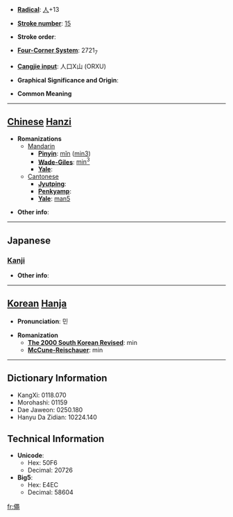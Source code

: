 * '''[[Wiktionary:Chinese radical index| Radical]]''': [[Wiktionary:Chinese radical index 人|人]]+13

* '''[[Wiktionary:Chinese total strokes index|Stroke number]]''': [[Wiktionary:Chinese total strokes index 15|15]]

* '''Stroke order''': 

* '''[[Wiktionary:Chinese four corner index|Four-Corner System]]''': 2721<sub>7</sub>

* '''[[Wiktionary:Chinese Cangjie index|Cangjie input]]''': 人口X山 (ORXU)

* '''Graphical Significance and Origin''': 

* '''Common Meaning'''

----

== [[Chinese]] [[Hanzi]] ==

* '''Romanizations'''
** [[Mandarin]]
*** '''[[Pinyin]]''': [[mǐn]] ([[min3]])
*** '''[[Wade-Giles]]''': [[min3|min<sup>3</sup>]]
*** '''[[Yale]]''': 
**[[Cantonese]]
***'''[[Jyutping]]''':
***'''[[Penkyamp]]''': 
***'''[[Yale]]''': [[man5]]

* '''Other info''': 

----

==Japanese==
===[[Kanji]]===
{{kanji|on readings=[[びん]] (bin), [[みん]] (min)
|kun readings=[[つとめる]] (tsutomeru)
}}

* '''Other info''':  

----

== [[Korean]] [[Hanja]] ==

* '''Pronunciation''': 민

* '''Romanization'''
** '''[[The 2000 South Korean Revised Romanization|The 2000 South Korean Revised]]''': min
** '''[[McCune-Reischauer]]''': min

----

== Dictionary Information ==

* KangXi: 0118.070
* Morohashi: 01159
* Dae Jaweon: 0250.180
* Hanyu Da Zidian: 10224.140

== Technical Information ==

* '''Unicode''':
** Hex: 50F6
** Decimal: 20726
* '''Big5''':
** Hex: E4EC
** Decimal: 58604

[[fr:僶]]